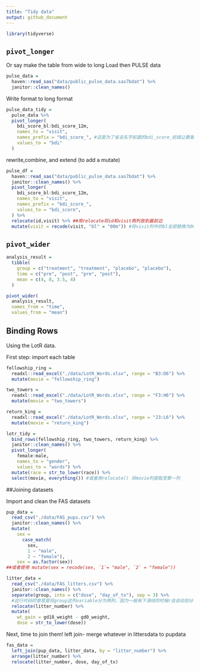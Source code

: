 ```yaml
---
title: "Tidy data"
output: github_document
---
```


```r
library(tidyverse)
```


##  `pivot_longer` 
Or say make the table from wide to long
Load then PULSE data
```r
pulse_data =
  haven::read_sas("data/public_pulse_data.sas7bdat") %>%
  janitor::clean_names() 
```

Write format to long format
```r
pulse_data_tidy =
  pulse_data %>%
  pivot_longer(
    bdi_score_bl:bdi_score_12m,
    names_to = "visit",
    names_prefix = "bdi_score_", #这是为了省去名字前面的bdi_score_前缀让数据看起来更简洁
    values_to = "bdi"
  )
```

rewrite,combine, and extend (to add a mutate)

```r
pulse_df =
  haven::read_sas("data/public_pulse_data.sas7bdat") %>% 
  janitor::clean_names() %>% 
  pivot_longer(
    bdi_score_bl:bdi_score_12m,
    names_to = "visit",
    names_prefix = "bdi_score_",
    values_to = "bdi_score",
  ) %>% 
  relocate(id,visit) %>% ##用relocate将id和visit两列放到最前边
  mutate(visit = recode(visit, "bl" = "00m")) #将visit列中的bl全部替换为00m,p8105.com上针对这一步有不同做法
```

## `pivot_wider`
```r
analysis_result = 
  tibble(
    group = c("treatment", "treatment", "placebo", "placebo"),
    time = c("pre", "post", "pre", "post"),
    mean = c(4, 8, 3.5, 4)
  )
```

```r
pivot_wider(
  analysis_result, 
  names_from = "time", 
  values_from = "mean")
```

## Binding Rows

Using the LotR data.

First step: import each table

```r
fellowship_ring = 
  readxl::read_excel("./data/LotR_Words.xlsx", range = "B3:D6") %>% 
  mutate(movie = "fellowship_ring")

two_towers = 
  readxl::read_excel("./data/LotR_Words.xlsx", range = "F3:H6") %>% 
  mutate(movie = "two_towers")

return_king = 
  readxl::read_excel("./data/LotR_Words.xlsx", range = "J3:L6") %>% 
  mutate(movie = "return_king")
```

```r
lotr_tidy = 
  bind_rows(fellowship_ring, two_towers, return_king) %>% 
  janitor::clean_names() %>% 
  pivot_longer(
    female:male,
    names_to = "gender", 
    values_to = "words") %>% 
  mutate(race = str_to_lower(race)) %>% 
  select(movie, everything()) #或者用relocate() 将movie列提取至第一列
```

##Joining datasets

Import and clean the FAS datasets

```r
pup_data = 
  read_csv("./data/FAS_pups.csv") %>% 
  janitor::clean_names() %>% 
  mutate(
    sex = 
      case_match(
        sex, 
        1 ~ "male", 
        2 ~ "female"),
    sex = as.factor(sex)) 
##或者使用 mutate(sex = recode(sex, `1`= "male", `2` = "female"))

litter_data = 
  read_csv("./data/FAS_litters.csv") %>%  
  janitor::clean_names() %>% 
  separate(group, into = c("dose", "day_of_tx"), sep = 3) %>% 
  #这行代码的意思是将group这列variable分为两列，因为一般有下滑线的时候r会自动划分，但这里没有，我们需要使用sep指令表示在第三个character后进行划分
  relocate(litter_number) %>% 
  mutate(
    wt_gain = gd18_weight - gd0_weight,
    dose = str_to_lower(dose))
```

Next, time to join them!
left join- merge whatever in littersdata to pupdata
```r
fas_data = 
  left_join(pup_data, litter_data, by = "litter_number") %>% 
  arrange(litter_number) %>% 
  relocate(litter_number, dose, day_of_tx)
```




